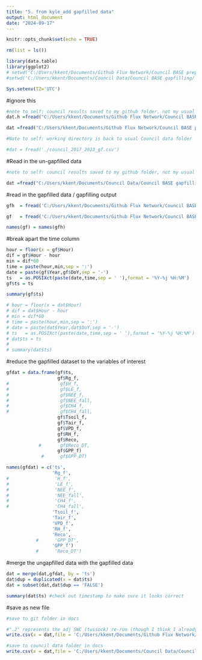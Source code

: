 ```yaml
---
title: "5. from kyle_add gapfilled data"
output: html_document
date: "2024-09-17"
---
```


```r
knitr::opts_chunk$set(echo = TRUE)
```

```r
rm(list = ls())

library(data.table)
library(ggplot2)
# setwd('C:/Users/kkent/Documents/Github Flux Network/Council BASE prepping/') #use this to set your directory - Git folder
#setwd('C:/Users/kkent/Documents/Council Data/Council BASE gapfilling/') #use this to set your directory - Council Data doc folder 

Sys.setenv(TZ='UTC')
```

#ignore this  
```r
#note to self: council results saved to my github folder, not my usual council folder*
dat.h =fread("C:/Users/kkent/Documents/Github Flux Network/Council BASE prepping/Council_BASE-data-prepping/data/council_2017_2023_gf.csv", header = T, nrows = 0) #header

dat =fread("C:/Users/kkent/Documents/Github Flux Network/Council BASE prepping/Council_BASE-data-prepping/data/council_2017_2023_gf.csv", header = F, skip = 2) #removes the row with the units

#Note to self: working directory is back to usual Council data folder 

#dat = fread('./council_2017_2023_gf.csv')

```
#Read in the un-gapfilled data 
```r
#note to self: council results saved to my github folder, not my usual council folder*

dat =fread("C:/Users/kkent/Documents/Council Data/Council BASE gapfilling/council_2017_2023_gf.csv") 
```


#read in the gapfilled data / gapfilling output 
```r
gfh  = fread('C:/Users/kkent/Documents/Github Flux Network/Council BASE prepping/Council_BASE-data-prepping/data/council-Results_data_2017_2023.txt',header = T,nrows = 0) #reads in gap-filled data names  

gf   = fread('C:/Users/kkent/Documents/Github Flux Network/Council BASE prepping/Council_BASE-data-prepping/data/council-Results_data_2017_2023.txt',header = F,skip  = 2,na.strings = c('-9999','-10000','-9.9990e+03')) #adjusts for NAs

names(gf) = names(gfh)


```

#break apart the time column
```r
hour = floor(x = gf$Hour)
dif = gf$Hour - hour
min = dif*60
time = paste(hour,min,sep = ':')
date = paste(gf$Year,gf$DoY,sep = '-')
ts   = as.POSIXct(paste(date,time,sep = ' '),format = '%Y-%j %H:%M')
gf$ts = ts

summary(gf$ts)

# hour = floor(x = dat$Hour)
# dif = dat$Hour - hour
# min = dif*60
# time = paste(hour,min,sep = ':')
# date = paste(dat$Year,dat$DoY,sep = '-')
# ts   = as.POSIXct(paste(date,time,sep = ' '),format = '%Y-%j %H:%M')
# dat$ts = ts
# 
# summary(dat$ts)

```

#reduce the gapfilled dataset to the variables of interest 
```r
gfdat = data.frame(gf$ts,
                   gf$Rg_f,
#                   gf$H_f,
#                   gf$LE_f,
#                   gf$NEE_f,
#                   gf$NEE_fall,
#                   gf$CH4_f,
#                   gf$CH4_fall,
                   gf$Tsoil_f,
                   gf$Tair_f,
                   gf$VPD_f,
                   gf$RH_f,
                   gf$Reco,
            #       gf$Reco_DT,
                   gf$GPP_f)
             #      gf$GPP_DT)

names(gfdat) = c('ts',
                 'Rg_f',
#                 'H_f',
#                 'LE_f',
#                 'NEE_f',
#                 'NEE_fall',
#                 'CH4_f',
#                 'CH4_fall',
                 'Tsoil_f',
                 'Tair_f',
                 'VPD_f',
                 'RH_f',
                 'Reco',
           #      'GPP_DT',
                 'GPP_f')
           #      'Reco_DT')
```



#merge the ungapfilled data with the gapfilled data 
```r

dat = merge(dat,gfdat, by = 'ts')
dat$dup = duplicated(x = dat$ts)
dat = subset(dat,dat$dup == 'FALSE')

summary(dat$ts) #check out timestamp to make sure it looks correct
```

#save as new file 
```r

#save to git folder in docs 

#".2" represents the adj SWC (tussock) re-run (though I think I already re-ran it with the SWC, so likely orig file is already this same file)
write.csv(x = dat,file = 'C:/Users/kkent/Documents/Github Flux Network/Council BASE prepping/Council_BASE-data-prepping/data/council_gapfilled_clean_2017_2023.2.csv',quote = F,row.names = F)

#save to council data folder in docs 
write.csv(x = dat,file = 'C:/Users/kkent/Documents/Council Data/Council BASE gapfilling/council_gapfilled_clean_2017_2023.2.csv',quote = F,row.names = F)



```

